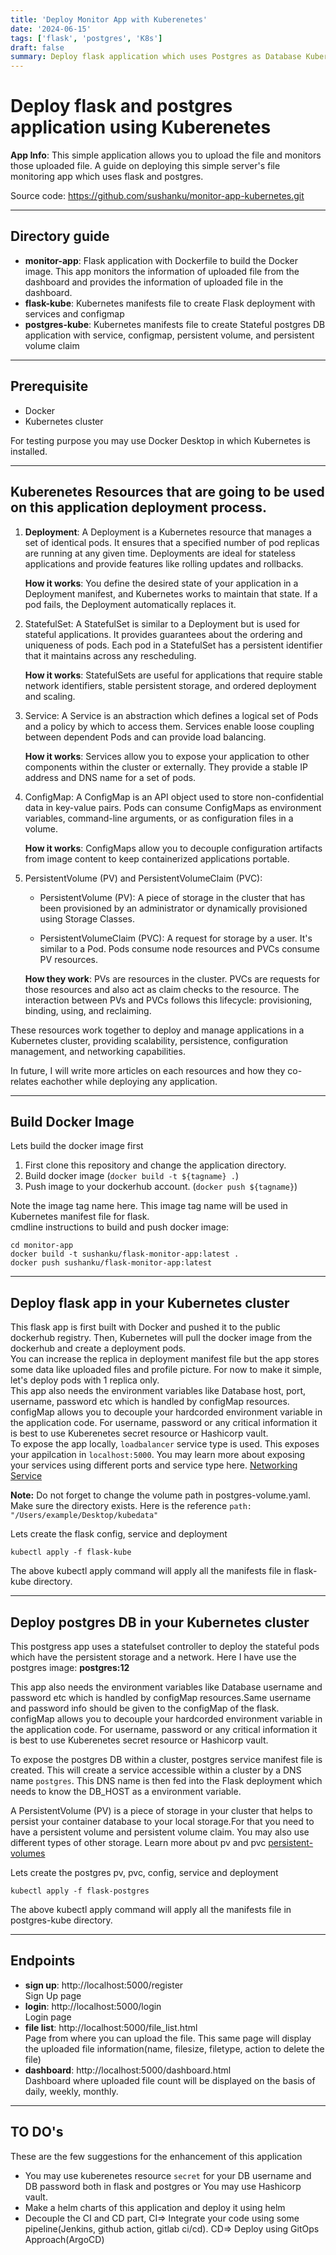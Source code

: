 ```yaml
---
title: 'Deploy Monitor App with Kuberenetes'
date: '2024-06-15'
tags: ['flask', 'postgres', 'K8s']
draft: false
summary: Deploy flask application which uses Postgres as Database Kuberenetes...
---
```



# Deploy flask and postgres application using Kuberenetes
**App Info**: This simple application allows you to upload the file and monitors those uploaded file.
A guide on deploying this simple server's file monitoring app which uses flask and postgres. 

Source code: https://github.com/sushanku/monitor-app-kubernetes.git

---

## Directory guide
- **monitor-app**: Flask application with Dockerfile to build the Docker image. This app monitors the information of uploaded file from the dashboard and provides the information of uploaded file in the dashboard. 
- **flask-kube**: Kubernetes manifests file to create Flask deployment with services and configmap
- **postgres-kube**: Kubernetes manifests file to create Stateful postgres DB application with service, configmap, persistent volume, and persistent volume claim

---

## Prerequisite
- Docker 
- Kubernetes cluster 

For testing purpose you may use Docker Desktop in which Kubernetes is installed.

---
## Kuberenetes Resources that are going to be used on this application deployment process.

1. **Deployment**:
   A Deployment is a Kubernetes resource that manages a set of identical pods. It ensures that a specified number of pod replicas are running at any given time. Deployments are ideal for stateless applications and provide features like rolling updates and rollbacks.

   **How it works**: You define the desired state of your application in a Deployment manifest, and Kubernetes works to maintain that state. If a pod fails, the Deployment automatically replaces it.

2. StatefulSet:
   A StatefulSet is similar to a Deployment but is used for stateful applications. It provides guarantees about the ordering and uniqueness of pods. Each pod in a StatefulSet has a persistent identifier that it maintains across any rescheduling.

   **How it works**: StatefulSets are useful for applications that require stable network identifiers, stable persistent storage, and ordered deployment and scaling.

3. Service:
   A Service is an abstraction which defines a logical set of Pods and a policy by which to access them. Services enable loose coupling between dependent Pods and can provide load balancing.

   **How it works**: Services allow you to expose your application to other components within the cluster or externally. They provide a stable IP address and DNS name for a set of pods.

4. ConfigMap:
   A ConfigMap is an API object used to store non-confidential data in key-value pairs. Pods can consume ConfigMaps as environment variables, command-line arguments, or as configuration files in a volume.

   **How it works**: ConfigMaps allow you to decouple configuration artifacts from image content to keep containerized applications portable.

5. PersistentVolume (PV) and PersistentVolumeClaim (PVC):
   - PersistentVolume (PV): A piece of storage in the cluster that has been provisioned by an administrator or dynamically provisioned using Storage Classes.

   - PersistentVolumeClaim (PVC): A request for storage by a user. It's similar to a Pod. Pods consume node resources and PVCs consume PV resources.

   **How they work**: PVs are resources in the cluster. PVCs are requests for those resources and also act as claim checks to the resource. The interaction between PVs and PVCs follows this lifecycle: provisioning, binding, using, and reclaiming.

These resources work together to deploy and manage applications in a Kubernetes cluster, providing scalability, persistence, configuration management, and networking capabilities.

In future, I will write more articles on each resources and how they co-relates eachother while deploying any application.

---
## Build Docker Image

Lets build the docker image first

1. First clone this repository and change the application directory.
2. Build docker image (`docker build -t ${tagname} .`)
3. Push image to your dockerhub account. (`docker push ${tagname}`)
   
Note the image tag name here. This image tag name will be used in Kubernetes manifest file for flask.  
cmdline instructions to build and push docker image:  

```
cd monitor-app
docker build -t sushanku/flask-monitor-app:latest .
docker push sushanku/flask-monitor-app:latest
```

---

## Deploy flask app in your Kubernetes cluster
This flask app is first built with Docker and pushed it to the public dockerhub registry. Then, Kubernetes will pull the docker image from the dockerhub and create a deployment pods.  
You can increase the replica in deployment manifest file but the app stores some data like uploaded files and profile picture. For now to make it simple, let's deploy pods with 1 replica only.  
This app also needs the environment variables like Database host, port, username, password etc which is handled by configMap resources. configMap allows you to decouple your hardcorded environment variable in the application code. For username, password or any critical information it is best to use Kuberenetes secret resource or Hashicorp vault.  
To expose the app locally, `loadbalancer` service type is used. This exposes your appilcation in `localhost:5000`. You may learn more about exposing your services using different ports and service type here. [Networking Service](https://kubernetes.io/docs/concepts/services-networking/service/)

**Note:** Do not forget to change the volume path in postgres-volume.yaml.  
Make sure the directory exists. Here is the reference  `path: "/Users/example/Desktop/kubedata"`

Lets create the flask config, service and deployment 
```
kubectl apply -f flask-kube
```
The above kubectl apply command will apply all the manifests file in flask-kube directory.

---

## Deploy postgres DB in your Kubernetes cluster
This postgress app uses a statefulset controller to deploy the stateful pods which have the persistent storage and a network. Here I have use the postgres image: **postgres:12**
  
This app also needs the environment variables like Database username and password etc which is handled by configMap resources.Same username and password info should be given to the configMap of the flask. configMap allows you to decouple your hardcorded environment variable in the application code. For username, password or any critical information it is best to use Kuberenetes secret resource or Hashicorp vault.  
  
To expose the postgres DB within a cluster, postgres service manifest file is created. This will create a service accessible within a cluster by a DNS name `postgres`. This DNS name is then fed into the Flask deployment which needs to know the DB_HOST as a environment variable.  
  
A PersistentVolume (PV) is a piece of storage in your cluster that helps to persist your container database to your local storage.For that you need to have a persistent volume and persistent volume claim. You may also use different types of other storage. Learn more about pv and pvc  [persistent-volumes](https://kubernetes.io/docs/concepts/storage/persistent-volumes/)
  
Lets create the postgres pv, pvc, config, service and deployment 
```
kubectl apply -f flask-postgres
```
The above kubectl apply command will apply all the manifests file in postgres-kube directory.

---

## Endpoints
- **sign up**: http://localhost:5000/register  
  Sign Up page
- **login**: http://localhost:5000/login  
  Login page
- **file list**: http://localhost:5000/file_list.html  
  Page from where you can upload the file. This same page will display the uploaded file information(name, filesize, filetype, action to delete the file)
- **dashboard**: http://localhost:5000/dashboard.html  
  Dashboard where uploaded file count will be displayed on the basis of daily, weekly, monthly.

---

## TO DO's
These are the few suggestions for the enhancement of this application
- You may use kuberenetes resource `secret` for your DB username and DB password both in flask and postgres or You may use Hashicorp vault.
- Make a helm charts of this application and deploy it using helm
- Decouple the CI and CD part, CI=> Integrate your code using some pipeline(Jenkins, github action, gitlab ci/cd). CD=> Deploy using GitOps Approach(ArgoCD)